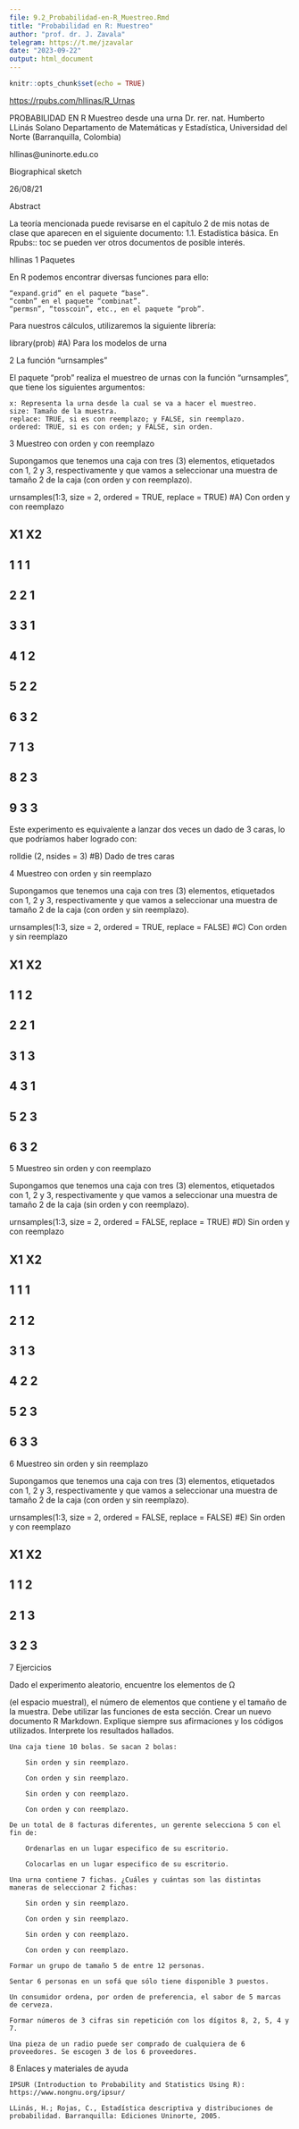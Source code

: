 ```yaml
---
file: 9.2_Probabilidad-en-R_Muestreo.Rmd
title: "Probabilidad en R: Muestreo"
author: "prof. dr. J. Zavala"
telegram: https://t.me/jzavalar
date: "2023-09-22"
output: html_document
---
```


```r
knitr::opts_chunk$set(echo = TRUE)
```

[https://rpubs.com/hllinas/R_Urnas](https://rpubs.com/hllinas/R_Urnas)

PROBABILIDAD EN R
Muestreo desde una urna
Dr. rer. nat. Humberto LLinás Solano
Departamento de Matemáticas y Estadística, Universidad del Norte (Barranquilla, Colombia)

hllinas@uninorte.edu.co

Biographical sketch

26/08/21

Abstract

La teoría mencionada puede revisarse en el capítulo 2 de mis notas de clase que aparecen en el siguiente documento: 1.1. Estadística básica. En Rpubs:: toc se pueden ver otros documentos de posible interés.

hllinas
1 Paquetes

En R podemos encontrar diversas funciones para ello:

    “expand.grid” en el paquete “base”.
    “combn” en el paquete “combinat”.
    “permsn”, “tosscoin”, etc., en el paquete “prob”.

Para nuestros cálculos, utilizaremos la siguiente librería:

library(prob)   #A) Para los modelos de urna

2 La función “urnsamples”

El paquete “prob” realiza el muestreo de urnas con la función “urnsamples”, que tiene los siguientes argumentos:

    x: Representa la urna desde la cual se va a hacer el muestreo.
    size: Tamaño de la muestra.
    replace: TRUE, si es con reemplazo; y FALSE, sin reemplazo.
    ordered: TRUE, si es con orden; y FALSE, sin orden.

3 Muestreo con orden y con reemplazo

Supongamos que tenemos una caja con tres (3) elementos, etiquetados con 1, 2 y 3, respectivamente y que vamos a seleccionar una muestra de tamaño 2 de la caja (con orden y con reemplazo).

urnsamples(1:3, size = 2, ordered = TRUE, replace = TRUE)    #A) Con orden y con reemplazo

##   X1 X2
## 1  1  1
## 2  2  1
## 3  3  1
## 4  1  2
## 5  2  2
## 6  3  2
## 7  1  3
## 8  2  3
## 9  3  3

Este experimento es equivalente a lanzar dos veces un dado de 3 caras, lo que podríamos haber logrado con:

rolldie (2, nsides = 3)      #B) Dado de tres caras

4 Muestreo con orden y sin reemplazo

Supongamos que tenemos una caja con tres (3) elementos, etiquetados con 1, 2 y 3, respectivamente y que vamos a seleccionar una muestra de tamaño 2 de la caja (con orden y sin reemplazo).

urnsamples(1:3, size = 2, ordered = TRUE, replace = FALSE)    #C) Con orden y sin reemplazo

##   X1 X2
## 1  1  2
## 2  2  1
## 3  1  3
## 4  3  1
## 5  2  3
## 6  3  2

5 Muestreo sin orden y con reemplazo

Supongamos que tenemos una caja con tres (3) elementos, etiquetados con 1, 2 y 3, respectivamente y que vamos a seleccionar una muestra de tamaño 2 de la caja (sin orden y con reemplazo).

urnsamples(1:3, size = 2, ordered = FALSE, replace = TRUE)     #D) Sin orden y con reemplazo

##   X1 X2
## 1  1  1
## 2  1  2
## 3  1  3
## 4  2  2
## 5  2  3
## 6  3  3

6 Muestreo sin orden y sin reemplazo

Supongamos que tenemos una caja con tres (3) elementos, etiquetados con 1, 2 y 3, respectivamente y que vamos a seleccionar una muestra de tamaño 2 de la caja (con orden y sin reemplazo).

urnsamples(1:3, size = 2, ordered = FALSE, replace = FALSE)     #E) Sin orden y con reemplazo

##   X1 X2
## 1  1  2
## 2  1  3
## 3  2  3

7 Ejercicios

Dado el experimento aleatorio, encuentre los elementos de Ω

(el espacio muestral), el número de elementos que contiene y el tamaño de la muestra. Debe utilizar las funciones de esta sección. Crear un nuevo documento R Markdown. Explique siempre sus afirmaciones y los códigos utilizados. Interprete los resultados hallados.

    Una caja tiene 10 bolas. Se sacan 2 bolas:

        Sin orden y sin reemplazo.

        Con orden y sin reemplazo.

        Sin orden y con reemplazo.

        Con orden y con reemplazo.

    De un total de 8 facturas diferentes, un gerente selecciona 5 con el fin de:

        Ordenarlas en un lugar especifico de su escritorio.

        Colocarlas en un lugar especifico de su escritorio.

    Una urna contiene 7 fichas. ¿Cuáles y cuántas son las distintas maneras de seleccionar 2 fichas:

        Sin orden y sin reemplazo.

        Con orden y sin reemplazo.

        Sin orden y con reemplazo.

        Con orden y con reemplazo.

    Formar un grupo de tamaño 5 de entre 12 personas.

    Sentar 6 personas en un sofá que sólo tiene disponible 3 puestos.

    Un consumidor ordena, por orden de preferencia, el sabor de 5 marcas de cerveza.

    Formar números de 3 cifras sin repetición con los dígitos 8, 2, 5, 4 y 7.

    Una pieza de un radio puede ser comprado de cualquiera de 6 proveedores. Se escogen 3 de los 6 proveedores.

8 Enlaces y materiales de ayuda

    IPSUR (Introduction to Probability and Statistics Using R): https://www.nongnu.org/ipsur/

    LLinás, H.; Rojas, C., Estadística descriptiva y distribuciones de probabilidad. Barranquilla: Ediciones Uninorte, 2005.
